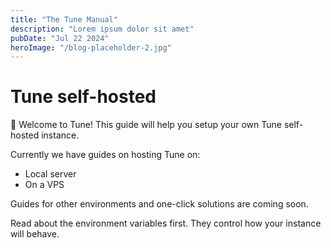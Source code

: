 ```yaml
---
title: "The Tune Manual"
description: "Lorem ipsum dolor sit amet"
pubDate: "Jul 22 2024"
heroImage: "/blog-placeholder-2.jpg"
---
```





# Tune self-hosted

👋 Welcome to Tune! This guide will help you setup your own Tune self-hosted instance.

Currently we have guides on hosting Tune on:

- Local server
- On a VPS

Guides for other environments and one-click solutions are coming soon.

Read about the environment variables first. They control how your instance will behave.

